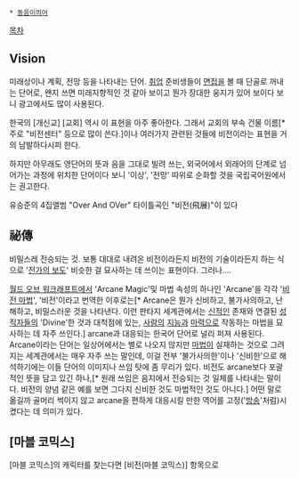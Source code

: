  * [[동음이의어]]

[[목차]]
== Vision ==
미래상이나 계획, 전망 등을 나타내는 단어. [[취업]] 준비생들이 [[면접]]을 볼 때 단골로 꺼내는 단어로, 왠지 쓰면 미래지향적인 것 같아 보이고 뭔가 장대한 웅지가 있어 보이다 보니 광고에서도 많이 사용된다.

한국의 [개신교] [교회] 역시 이 표현을 아주 좋아한다. 그래서 교회의 부속 건물 이름[* 주로 "비전센터" 등으로 많이 쓴다.]이나 여러가지 관련된 것들에 비전이라는 표현을 거의 남발하다시피 한다.

하지만 아무래도 영단어의 뜻과 음을 그대로 빌려 쓰는, 외국어에서 외래어의 단계로 넘어가는 과정에 위치한 단어이다 보니 '이상', '전망' 따위로 순화할 것을 국립국어원에서는 권고한다.

유승준의 4집앨범 "Over And OVer" 타이틀곡인 "비전(飛展)"이 있다

== 祕傳 ==
비밀스레 전승되는 것. 보통 대대로 내려온 비전이라든지 비전의 기술이라든지 하는 식으로 '[[전가의 보도]]' 비슷한 걸 묘사하는 데 쓰이는 표현이다. 그러나….

[[월드 오브 워크래프트]]에서 'Arcane Magic'및 마법 속성의 하나인 'Arcane'을 각각 '[[비전 마법]]', '비전'이라고 번역한 이후로는[* Arcane은 뭔가 신비하고, 불가사의하고, 난해하고, 비밀스러운 것을 나타낸다. 이런 판타지 세계관에서는 [[신]]적인 존재와 연결된 [[성직자]]들의 'Divine'한 것과 대척점에 있는, [[사람]]의 [[지능]]과 [[마력]]으로 작동하는 마법을 묘사하는 데 자주 쓰인다.] arcane과 대응되는 한국어 단어로 널리 퍼져 사용된다. Arcane이라는 단어는 일상어에서는 별로 나오지 않지만 [[마법]]이 실재하는 것으로 그려지는 세계관에서는 매우 자주 쓰는 말인데, 이걸 전부 '불가사의한'이나 '신비한'으로 해석하기에는 이들 단어의 이미지나 쓰임 탓에 좀 무리가 있다. 비전도 arcane보다 포괄적인 뜻을 담고 있긴 하나,[* 원래 쓰임은 음지에서 전승되는 것 일체를 나타내는 말이다. 비전의 양념 같은 예를 보면 그다지 신비한 것도 마법적인 것도 아니다.] 어떤 말로 옮길까 골머리 썩이지 않고 arcane을 편하게 대응시킬 만한 역어를 고정('[[방송]]'처럼)시켰다는 데 의미가 있다.

== [마블 코믹스] ==

[마블 코믹스]의 캐릭터를 찾는다면 [비전(마블 코믹스)] 항목으로
